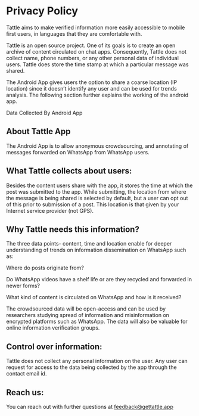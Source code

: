 # Privacy Policy

Tattle aims to make verified information more easily accessible to mobile first users, in languages that they are comfortable with. 

Tattle is an open source project. One of its goals is to create an open archive of content circulated on chat apps. Consequently, Tattle does not collect name, phone numbers, or any other personal data of individual users. Tattle does store the time stamp at which a particular message was shared. 

The Android App gives users the option to share a coarse location (IP location) since it doesn’t identify any user and can be used for trends analysis. The following section further explains the working of the android app. 

Data Collected By Android App
## About Tattle App
The Android App is to allow anonymous crowdsourcing, and annotating of messages forwarded on WhatsApp from WhatsApp users.

## What Tattle collects about users:
Besides the content users share with the app, it stores the time at which the post was submitted to the app. While submitting, the location from where the message is being shared is selected by default, but a user can opt out of this prior to submission of a post. This location is that given by your Internet service provider (not GPS).

## Why Tattle needs this information?
The three data points- content, time and location enable for deeper understanding of trends on information dissemination on WhatsApp such as:

Where do posts originate from?

Do WhatsApp videos have a shelf life or are they recycled and forwarded in newer forms?

What kind of content is circulated on WhatsApp and how is it received?

The crowdsourced data will be open-access and can be used by researchers studying spread of information and misinformation on encrypted platforms such as WhatsApp. The data will also be valuable for online information verification groups.

## Control over information:
Tattle does not collect any personal information on the user. Any user can request for access to the data being collected by the app through the contact email id.

## Reach us:
You can reach out with further questions at feedback@gettattle.app